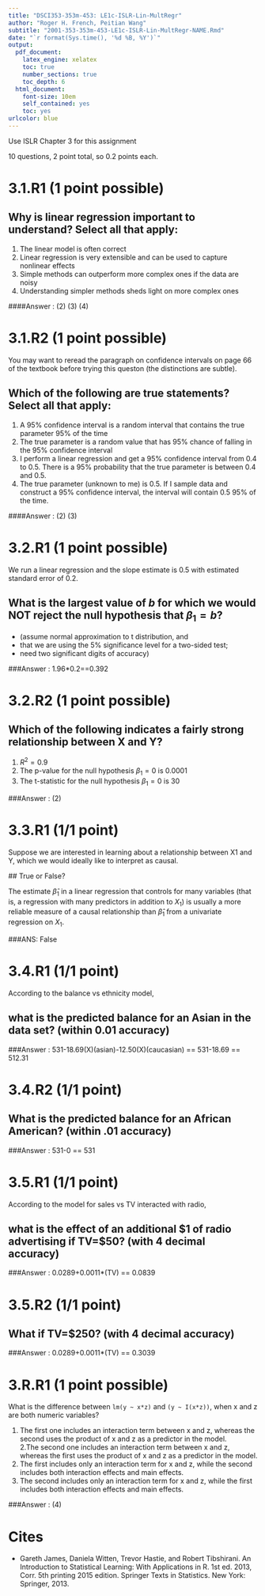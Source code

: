 ---
title: "DSCI353-353m-453: LE1c-ISLR-Lin-MultRegr"
author: "Roger H. French, Peitian Wang"
subtitle: "2001-353-353m-453-LE1c-ISLR-Lin-MultRegr-NAME.Rmd"
date: "`r format(Sys.time(), '%d %B, %Y')`"
output:
  pdf_document:
    latex_engine: xelatex
    toc: true
    number_sections: true
    toc_depth: 6
  html_document:
    font-size: 10em
    self_contained: yes
    toc: yes
urlcolor: blue
---

Use ISLR Chapter 3 for this assignment

10 questions, 2 point total, so 0.2 points each.

# 3.1.R1  (1 point possible)

## Why is linear regression important to understand? Select all that apply:

  1. The linear model is often correct  
  2.  Linear regression is very extensible and can be used to capture nonlinear effects  
  3.  Simple methods can outperform more complex ones if the data are noisy  
  4. Understanding simpler methods sheds light on more complex ones

  ####Answer : (2) (3) (4)


# 3.1.R2  (1 point possible)

You may want to reread the paragraph on confidence intervals on page 66 of the textbook before trying this queston (the distinctions are subtle).

## Which of the following are true statements? Select all that apply:

  1. A 95% confidence interval is a random interval that contains the true parameter 95% of the time  
  2. The true parameter is a random value that has 95% chance of falling in the 95% confidence interval  
  3. I perform a linear regression and get a 95% confidence interval from 0.4 to 0.5. There is a 95% probability that the true parameter is between 0.4 and 0.5.  
  4. The true parameter (unknown to me) is 0.5. If I sample data and construct a 95% confidence interval, the interval will contain 0.5 95% of the time.

  ####Answer : (2) (3)

# 3.2.R1  (1 point possible)

We run a linear regression and the slope estimate is 0.5 with estimated standard error of 0.2. 

## What is the largest value of $b$ for which we would NOT reject the null hypothesis that $\beta_1=b$? 

  * (assume normal approximation to t distribution, and 
  * that we are using the 5% significance level for a two-sided test; 
  * need two significant digits of accuracy)

  ###Answer : 1.96*0.2==0.392

# 3.2.R2  (1 point possible)

## Which of the following indicates a fairly strong relationship between X and Y?

  1. $R^2=0.9$  
  2. The p-value for the null hypothesis $\beta_1=0$ is 0.0001  
  3. The t-statistic for the null hypothesis $\beta_1=0$ is 30

  ###Answer : (2)

# 3.3.R1  (1/1 point)

Suppose we are interested in learning about a relationship between X1 and Y, which we would ideally like to interpret as causal.

  ## True or False?  


The estimate $\hat{\beta}_1$ in a linear regression that controls for many variables (that is, a regression with many predictors in addition to $X_1$) is usually a more reliable measure of a causal relationship than $\hat{\beta}_1$ from a univariate regression on $X_1$.

  ###ANS: False

# 3.4.R1  (1/1 point)

According to the balance vs ethnicity model, 

## what is the predicted balance for an Asian in the data set? (within 0.01 accuracy)

  ###Answer : 
          531-18.69(X)(asian)-12.50(X)(caucasian) == 531-18.69 == 512.31


# 3.4.R2  (1/1 point)

## What is the predicted balance for an African American? (within .01 accuracy)

  ###Answer : 531-0 == 531

# 3.5.R1  (1/1 point)

According to the model for sales vs TV interacted with radio, 

## what is the effect of an additional $1 of radio advertising if TV=$50? (with 4 decimal accuracy)

  ###Answer : 0.0289+0.0011*(TV) == 0.0839

# 3.5.R2  (1/1 point)

## What if TV=$250? (with 4 decimal accuracy)

  ###Answer : 0.0289+0.0011*(TV) == 0.3039

# 3.R.R1  (1 point possible)

What is the difference between `lm(y ~ x*z)` and `(y ~ I(x*z))`, when x and z are both numeric variables?

  1. The first one includes an interaction term between x and z, whereas the second uses the product of x and z as a predictor in the model.  
  2.The second one includes an interaction term between x and z, whereas the first uses the product of x and z as a predictor in the model.  
  3. The first includes only an interaction term for x and z, while the second includes both interaction effects and main effects.  
  4. The second includes only an interaction term for x and z, while the first includes both interaction effects and main effects.

  ###Answer : (4)

# Cites

* Gareth James, Daniela Witten, Trevor Hastie, and Robert Tibshirani. An Introduction to Statistical Learning: With Applications in R. 1st ed. 2013, Corr. 5th printing 2015 edition. Springer Texts in Statistics. New York: Springer, 2013.

